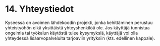 # 14. Yhteystiedot

Kyseessä on avoimen lähdekoodin projekti, jonka kehittäminen perustuu yhteistyöhön eikä yksittäistä yhteyshenkilöä ole. Jos käyttäjä tunnistaa ongelmia tai työkalun käytöstä tulee kysymyksiä, käyttäjä voi olla yhteydessä lisäarvopalveluita tarjoaviin yrityksiin (kts. edellinen kappale).
